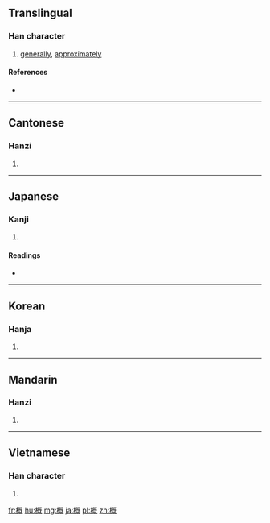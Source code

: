 {{also|槪}}
==Translingual==

===Han character===
{{Han char|rn=75|rad=木|as=09|sn=13|four=4191<sub>4</sub>|canj=木日戈山 (DAIU)}}

# [[generally]], [[approximately]]

====References====
* {{Han ref|kx=0542.191|dkj=15217|dj=0935.040|hdz=21256.080|uh=6982|ud=27010|bh=B7A7|bd=47015}}

----

==Cantonese==

===Hanzi===
{{yue-hanzi|jyut=[[koi2]], [[koi3]]|y=koi2, koi3}}

# {{defn|lang=yue|sort=木09}}

----

==Japanese==

===Kanji===
{{ja-kanji|grade=c|rs=木09}}

# {{defn|lang=ja|sort=木09}}

====Readings====
* {{ja-readings|goon=[[かい]] (kai)|kanon=[[かい]] (kai)|kanyoon=[[がい]] (gai)|kun=[[とかき]] (tokaki), [[おおむね]] (oomune), [[おもむき]] (omomuki)}}

----

==Korean==

===Hanja===
{{ko-hanja|hangeul=개|eumhun=|rv=gae|mr=kae|y=kay}}

# {{defn|lang=ko|sort=木09}}

----

==Mandarin==

===Hanzi===
{{cmn-hanzi|pin=[[gài]] ([[gai4]])|wg=kai<sup>4</sup>}}

# {{defn|lang=cmn|sort=木09}}

----

==Vietnamese==

===Han character===
{{vi-hantu|khái|rs=木09}}

# {{defn|lang=vi|sort=木09}}

[[fr:概]]
[[hu:概]]
[[mg:概]]
[[ja:概]]
[[pl:概]]
[[zh:概]]
